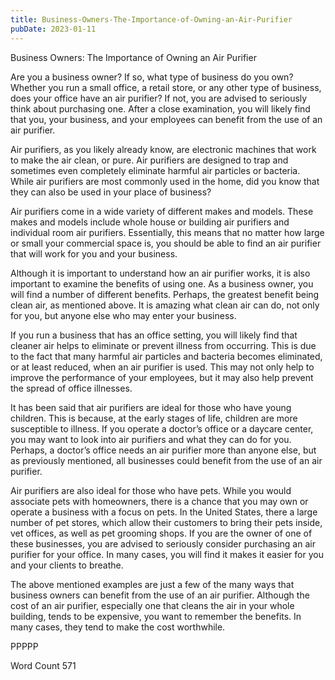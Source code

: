 ```yaml
---
title: Business-Owners-The-Importance-of-Owning-an-Air-Purifier
pubDate: 2023-01-11
---
```


Business Owners: The Importance of Owning an Air Purifier

Are you a business owner?  If so, what type of business do you own?  Whether you run a small office, a retail store, or any other type of business, does your office have an air purifier?  If not, you are advised to seriously think about purchasing one. After a close examination, you will likely find that you, your business, and your employees can benefit from the use of an air purifier.

Air purifiers, as you likely already know, are electronic machines that work to make the air clean, or pure.  Air purifiers are designed to trap and sometimes even completely eliminate harmful air particles or bacteria.  While air purifiers are most commonly used in the home, did you know that they can also be used in your place of business?

Air purifiers come in a wide variety of different makes and models. These makes and models include whole house or building air purifiers and individual room air purifiers.  Essentially, this means that no matter how large or small your commercial space is, you should be able to find an air purifier that will work for you and your business.

Although it is important to understand how an air purifier works, it is also important to examine the benefits of using one. As a business owner, you will find a number of different benefits.  Perhaps, the greatest benefit being clean air, as mentioned above.  It is amazing what clean air can do, not only for you, but anyone else who may enter your business.

If you run a business that has an office setting, you will likely find that cleaner air helps to eliminate or prevent illness from occurring. This is due to the fact that many harmful air particles and bacteria becomes eliminated, or at least reduced, when an air purifier is used. This may not only help to improve the performance of your employees, but it may also help prevent the spread of office illnesses. 

It has been said that air purifiers are ideal for those who have young children. This is because, at the early stages of life, children are more susceptible to illness.  If you operate a doctor’s office or a daycare center, you may want to look into air purifiers and what they can do for you.  Perhaps, a doctor’s office needs an air purifier more than anyone else, but as previously mentioned, all businesses could benefit from the use of an air purifier.  

Air purifiers are also ideal for those who have pets.  While you would associate pets with homeowners, there is a chance that you may own or operate a business with a focus on pets.  In the United States, there a large number of pet stores, which allow their customers to bring their pets inside, vet offices, as well as pet grooming shops.  If you are the owner of one of these businesses, you are advised to seriously consider purchasing an air purifier for your office.  In many cases, you will find it makes it easier for you and your clients to breathe.

The above mentioned examples are just a few of the many ways that business owners can benefit from the use of an air purifier.  Although the cost of an air purifier, especially one that cleans the air in your whole building, tends to be expensive, you want to remember the benefits.  In many cases, they tend to make the cost worthwhile.

PPPPP

Word Count 571